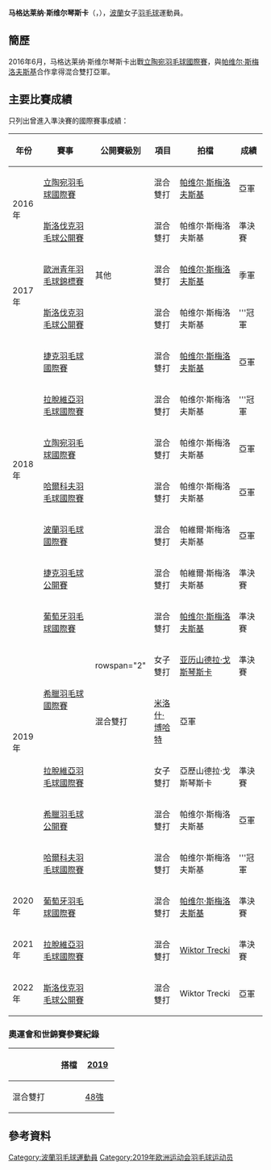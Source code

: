 {{noteTA|G1=Badminton}}
{{Infobox 羽球選手
| playername              = 马格达莱纳·斯维尔琴斯卡<br />{{lang|pl|Magdalena Świerczyńska}}
| image                   = 
| size                    = 
| caption                 = 
| birth_name              = 
| date_of_birth           = {{birth_date_and_age|1998|4|4}}
| place_of_birth          = 
| height                  = 
| weight                  = 
| event                   = 女子單打、女子雙打、混合雙打
| country                 = {{POL}}
| years_started           =
| handedness              = 
| coach                   = 
| highest_ranking         = 第110位（混雙-[[帕维尔·斯梅洛夫斯基|斯梅洛夫斯基]]）
| date_of_highest_ranking = 2018年5月10日 <ref name="ranking">{{en}}[http://bwfcontent.tournamentsoftware.com/ranking/player.aspx?id=17650&player=671749 BWF World Ranking - Ranking of Magdalena SWIERCZYNSKA (76114)]</ref>
| current_ranking         = 第235位（女雙-[[阿内塔·维特科夫斯卡|维特科夫斯卡]]）<br/>第520位（女雙-[[马格达莱纳·维特克|维特克]]）<br/>第651位（女雙-[[Karolina_Szubert|Szubert]]）<br/>第854位（女雙-[[Aleksandra_Felska|Felska]]）<br/>第976位（女雙-[[Oliwia_Socha|Socha]]）<br/>第976位（女雙-[[维多利亚·阿达梅克|阿达梅克]]）<br/>第113位（混雙-[[帕维尔·斯梅洛夫斯基|斯梅洛夫斯基]]）
| date_of_current_ranking = 2018年5月31日<ref>{{en}}[http://bwfcontent.tournamentsoftware.com/ranking/category.aspx?id=17650&category=473 BWF World Ranking - BWF世界排名榜 (5/31/2018) - Women's singles]{{Dead link}}</ref><ref>{{en}}[http://bwfcontent.tournamentsoftware.com/ranking/category.aspx?id=17650&category=475 BWF World Ranking - BWF世界排名榜 (5/31/2018) - Women's doubles]{{Dead link}}</ref><ref>{{en}}[http://bwfcontent.tournamentsoftware.com/ranking/category.aspx?id=17650&category=476 BWF World Ranking - BWF世界排名榜 (5/31/2018) - Mixed doubles]{{Dead link}}</ref>
| played                  = 0勝–3負（女單）<br/>25勝–36負（女雙）<br/>104勝–39負（混雙）
| titles                  = 
| bwf_profile             = D7894965-82BD-44C8-A197-6C3D441D2EC9
| bwf_id                  = 76114
| updated                 = 2018年6月4日
}}
{{MedalTableTop}}
{{MedalSport | 女子[[羽毛球|羽毛球]]}}
{{MedalCountry | {{POL}}}}
{{MedalCompetition | [[歐洲青年羽毛球錦標賽|歐洲青年羽毛球錦標賽]]}}
{{MedalBronze| [[2017年歐洲青年羽毛球錦標賽|2017年 米盧斯]] | 混合雙打 }}
{{MedalBottom}}
'''马格达莱纳·斯维尔琴斯卡'''（{{lang-pl|'''Magdalena Świerczyńska'''}}，{{bd|1998年|4月4日||}}），[[波蘭|波蘭]]女子[[羽毛球|羽毛球]]運動員。

== 簡歷 ==
2016年6月，马格达莱纳·斯维尔琴斯卡出戰[[2016年立陶宛羽毛球國際賽|立陶宛羽毛球國際賽]]，與[[帕维尔·斯梅洛夫斯基|帕维尔·斯梅洛夫斯基]]合作拿得混合雙打亞軍。

==主要比賽成績==
只列出曾進入準決賽的國際賽事成績：
{| class=wikitable style="text-align:center; font-size:small;" 
!width="50"|年份
!width="180"|賽事
!width="80"|公開賽級別
!width="60"|項目
!width="170"|拍檔
!width="50"|成績
|-
!rowspan="2"|2016年
|[[2016年立陶宛羽毛球國際賽|立陶宛羽毛球國際賽]]
|{{BWFFS}}
|混合雙打
|[[帕维尔·斯梅洛夫斯基|帕维尔·斯梅洛夫斯基]]
|bgcolor="silver"|亞軍
|-
|[[2016年斯洛伐克羽毛球公開賽|斯洛伐克羽毛球公開賽]]
|{{BWFFS}}
|混合雙打
|帕维尔·斯梅洛夫斯基
|bgcolor="#b8860b"|準決賽
|-
!rowspan="2"|2017年
|[[2017年歐洲青年羽毛球錦標賽|歐洲青年羽毛球錦標賽]]
|其他
|混合雙打
|[[帕维尔·斯梅洛夫斯基|帕维尔·斯梅洛夫斯基]]
|bgcolor="#b8860b"|季軍
|-
|[[2017年斯洛伐克羽毛球公開賽|斯洛伐克羽毛球公開賽]]
|{{BWFFS}}
|混合雙打
|帕维尔·斯梅洛夫斯基
|bgcolor="gold"|'''冠軍
|-
!rowspan="6"|2018年
|[[2018年捷克羽毛球國際賽|捷克羽毛球國際賽]]
|{{BWFIS}}
|混合雙打
|[[帕维尔·斯梅洛夫斯基|帕维尔·斯梅洛夫斯基]]
|bgcolor="silver"|亞軍
|-
|[[2018年拉脫維亞羽毛球國際賽|拉脫維亞羽毛球國際賽]]
|{{BWFFS}}
|混合雙打
|帕维尔·斯梅洛夫斯基
|bgcolor="gold"|'''冠軍
|-
|[[2018年立陶宛羽毛球國際賽|立陶宛羽毛球國際賽]]
|{{BWFFS}}
|混合雙打
|帕维尔·斯梅洛夫斯基
|bgcolor="silver"|亞軍
|-
|[[2018年哈爾科夫羽毛球國際賽|哈爾科夫羽毛球國際賽]]
|{{BWFIC}}
|混合雙打
|帕维尔·斯梅洛夫斯基
|bgcolor="silver"|亞軍
|-
|[[2018年波蘭羽毛球國際賽|波蘭羽毛球國際賽]]
|{{BWFIS}}
|混合雙打
|帕維爾·斯梅洛夫斯基
|bgcolor="silver"|亞軍
|-
|[[2018年捷克羽毛球公開賽|捷克羽毛球公開賽]]
|{{BWFIC}}
|混合雙打
|帕維爾·斯梅洛夫斯基
|bgcolor="#b8860b"|準決賽
|-
!rowspan="6"|2019年
|[[2019年葡萄牙羽毛球國際賽|葡萄牙羽毛球國際賽]]
|{{BWFIS}}
|混合雙打
|[[帕维尔·斯梅洛夫斯基|帕维尔·斯梅洛夫斯基]]
|bgcolor="#b8860b"|準決賽
|-
|rowspan="2"|[[2019年希臘羽毛球國際賽|希臘羽毛球國際賽]]
|rowspan="2" {{BWFFS}}
|女子雙打
|[[亚历山德拉·戈斯琴斯卡|亚历山德拉·戈斯琴斯卡]]
|bgcolor="#b8860b"|準決賽
|-
|混合雙打
|[[米洛什·博哈特|米洛什·博哈特]]
|bgcolor="silver"|亞軍
|-
|[[2019年拉脫維亞羽毛球國際賽|拉脫維亞羽毛球國際賽]]
|{{BWFFS}}
|女子雙打
|亞歷山德拉·戈斯琴斯卡
|bgcolor="#b8860b"|準決賽
|-
|[[2019年希臘羽毛球公開賽|希臘羽毛球公開賽]]
|{{BWFIS}}
|混合雙打
|帕维尔·斯梅洛夫斯基
|bgcolor="silver"|亞軍
|-
|[[2019年哈爾科夫羽毛球國際賽|哈爾科夫羽毛球國際賽]]
|{{BWFIC}}
|混合雙打
|帕维尔·斯梅洛夫斯基
|bgcolor="gold"|'''冠軍
|-
!rowspan="1"|2020年
|[[2020年葡萄牙羽毛球國際賽|葡萄牙羽毛球國際賽]]
|{{BWFIS}}
|混合雙打
|[[帕维尔·斯梅洛夫斯基|帕维尔·斯梅洛夫斯基]]
|bgcolor="#b8860b"|準決賽
|-
!rowspan="1"|2021年
|[[2021年拉脫維亞羽毛球國際賽|拉脫維亞羽毛球國際賽]]
|{{BWFFS}}
|混合雙打
|[[Wiktor_Trecki|Wiktor Trecki]]
|bgcolor="#b8860b"|準決賽
|-
!rowspan="1"|2022年
|[[2022年斯洛伐克羽毛球公開賽|斯洛伐克羽毛球公開賽]]
|{{BWFFS}}
|混合雙打
|Wiktor Trecki
|bgcolor="silver"|亞軍
|}
{{BWF賽事級別索引}}

===奧運會和世錦賽參賽紀錄===
{| class=wikitable style="text-align:center; font-size:small;" 
!
!搭檔
!width="50"|[[2019年世界羽毛球錦標賽|2019]]
|-
!width="80"|混合雙打
|align="left"|{{nowrap|[[帕維爾·斯梅洛夫斯基|帕維爾·斯梅洛夫斯基]]}}
|[[2019年世界羽毛球錦標賽混合雙打項目|48強]]
|}

== 參考資料 ==
{{Reflist}}

{{DEFAULTSORT:Świerczyńska, Magdalena}}
[[Category:波蘭羽毛球運動員|Category:波蘭羽毛球運動員]]
[[Category:2019年欧洲运动会羽毛球运动员|Category:2019年欧洲运动会羽毛球运动员]]
